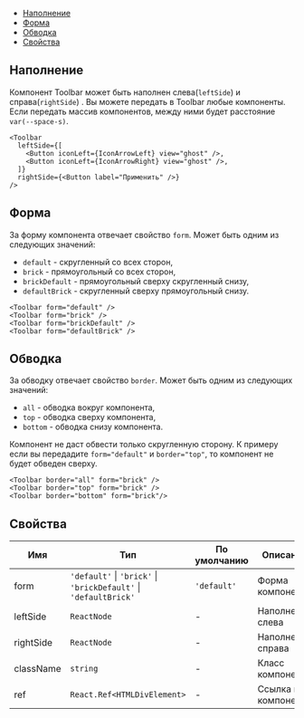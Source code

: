 
<MdxMenu>

- [Наполнение](#наполнение)
- [Форма](#форма)
- [Обводка](#обводка)
- [Свойства](#свойства)

</MdxMenu>

## Наполнение

Компонент Toolbar может быть наполнен слева(`leftSide`) и справа(`rightSide`) . Вы можете передать в Toolbar любые компоненты. Если передать массив компонентов, между ними будет расстояние `var(--space-s)`.

<MdxTabs>

```tsx
<Toolbar
  leftSide={[
    <Button iconLeft={IconArrowLeft} view="ghost" />,
    <Button iconLeft={IconArrowRight} view="ghost" />,
  ]}
  rightSide={<Button label="Применить" />}
/>
```

<ToolbarContentExample />

</MdxTabs>

## Форма

За форму компонента отвечает свойство `form`. Может быть одним из следующих значений:

- `default` - скругленный со всех сторон,
- `brick` - прямоугольный со всех сторон,
- `brickDefault` - прямоугольный сверху скругленный снизу,
- `defaultBrick` - скругленный сверху прямоугольный снизу.

<MdxTabs>

```tsx
<Toolbar form="default" />
<Toolbar form="brick" />
<Toolbar form="brickDefault" />
<Toolbar form="defaultBrick" />
```

<ToolbarFormExample />

</MdxTabs>

## Обводка

За обводку отвечает свойство `border`. Может быть одним из следующих значений:

- `all` - обводка вокруг компонента,
- `top` - обводка сверху компонента,
- `bottom` - обводка снизу компонента.

<MdxInformer>

Компонент не даст обвести только скругленную сторону. К примеру если вы передадите `form="default"` и `border="top"`, то компонент не будет обведен сверху.

</MdxInformer>

<MdxTabs>

```tsx
<Toolbar border="all" form="brick" />
<Toolbar border="top" form="brick" />
<Toolbar border="bottom" form="brick"/>
```

<ToolbarBorderExample />

</MdxTabs>

## Свойства

| Имя       | Тип                                                              | По умолчанию | Описание            |
| --------- | ---------------------------------------------------------------- | ------------ | ------------------- |
| form      | `'default'` \| `'brick'` \| `'brickDefault'` \| `'defaultBrick'` | `'default'`  | Форма компонента    |
| leftSide  | `ReactNode`                                                      | -            | Наполнение слева    |
| rightSide | `ReactNode`                                                      | -            | Наполнение справа   |
| className | `string`                                                         | -            | Класс компонента    |
| ref       | `React.Ref<HTMLDivElement>`                                      | -            | Ссылка на компонент |
